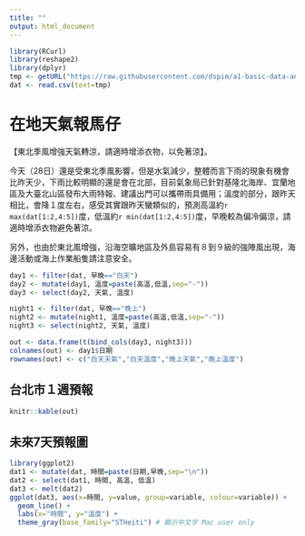 ```yaml
---
title: ""
output: html_document
---
```

```r
library(RCurl)
library(reshape2)
library(dplyr)
tmp <- getURL("https://raw.githubusercontent.com/dspim/a1-basic-data-analysis-course/master/data/weather-utf8.csv")
dat <- read.csv(text=tmp)
```

# 在地天氣報馬仔
【東北季風增強天氣轉涼，請適時增添衣物，以免著涼】。

今天（28日）還是受東北季風影響，但是水氣減少，整體而言下雨的現象有機會比昨天少，下雨比較明顯的還是會在北部，目前氣象局已針對基隆北海岸、宜蘭地區及大臺北山區發布大雨特報、建議出門可以攜帶雨具備用；溫度的部分，跟昨天相比，會降１度左右，感受其實跟昨天蠻類似的，預測高溫約`r max(dat[1:2,4:5])`度，低溫約`r min(dat[1:2,4:5])`度，早晚較為偏冷偏涼，請適時增添衣物避免著涼。

另外，也由於東北風增強，沿海空曠地區及外島容易有８到９級的強陣風出現，海邊活動或海上作業船隻請注意安全。


```r
day1 <- filter(dat, 早晚=="白天")
day2 <- mutate(day1, 溫度=paste(高溫,低溫,sep="-"))
day3 <- select(day2, 天氣, 溫度)

night1 <- filter(dat, 早晚=="晚上")
night2 <- mutate(night1, 溫度=paste(高溫,低溫,sep="-"))
night3 <- select(night2, 天氣, 溫度)

out <- data.frame(t(bind_cols(day3, night3)))
colnames(out) <- day1$日期
rownames(out) <- c("白天天氣","白天溫度","晚上天氣","晚上溫度")
```

## 台北市１週預報
```r
knitr::kable(out)
```

## 未來7天預報圖
```r
library(ggplot2)
dat1 <- mutate(dat, 時間=paste(日期,早晚,sep="\n"))
dat2 <- select(dat1, 時間, 高溫, 低溫)
dat3 <- melt(dat2)
ggplot(dat3, aes(x=時間, y=value, group=variable, colour=variable)) + 
  geom_line() + 
  labs(x="時間", y="溫度") +
  theme_gray(base_family="STHeiti") # 顯示中文字 Mac user only
```

